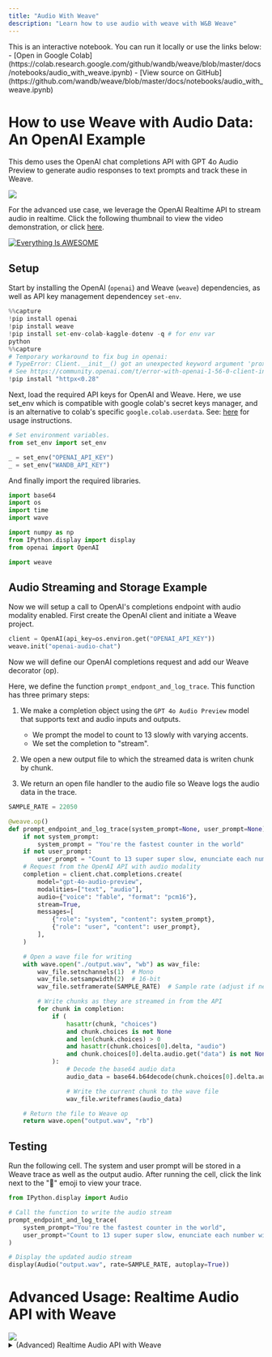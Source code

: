 ```yaml
---
title: "Audio With Weave"
description: "Learn how to use audio with weave with W&B Weave"
---
```


<Note>
This is an interactive notebook. You can run it locally or use the links below:
- [Open in Google Colab](https://colab.research.google.com/github/wandb/weave/blob/master/docs/notebooks/audio_with_weave.ipynb)
- [View source on GitHub](https://github.com/wandb/weave/blob/master/docs/notebooks/audio_with_weave.ipynb)
</Note>

## 

# How to use Weave with Audio Data: An OpenAI Example

This demo uses the OpenAI chat completions API with GPT 4o Audio Preview to generate audio responses to text prompts and track these in Weave.

<img src="https://i.imgur.com/OUfsZ2x.png"></img>

For the advanced use case, we leverage the OpenAI Realtime API to stream audio in realtime. Click the following thumbnail to view the video demonstration, or click [here](https://www.youtube.com/watch?v=lnnd73xDElw).

[![Everything Is AWESOME](https://img.youtube.com/vi/lnnd73xDElw/0.jpg)](https://www.youtube.com/watch?v=lnnd73xDElw "Everything Is AWESOME")

## Setup

Start by installing the OpenAI (`openai`) and Weave (`weave`) dependencies, as well as API key management dependencey `set-env`.

```python lines
%%capture
!pip install openai
!pip install weave
!pip install set-env-colab-kaggle-dotenv -q # for env var
python
%%capture
# Temporary workaround to fix bug in openai:
# TypeError: Client.__init__() got an unexpected keyword argument 'proxies'
# See https://community.openai.com/t/error-with-openai-1-56-0-client-init-got-an-unexpected-keyword-argument-proxies/1040332/15
!pip install "httpx<0.28"
```

Next, load the required API keys for OpenAI and Weave. Here, we use set_env which is compatible with google colab's secret keys manager, and is an alternative to colab's specific `google.colab.userdata`. See: [here](https://pypi.org/project/set-env-colab-kaggle-dotenv/) for usage instructions.

```python lines
# Set environment variables.
from set_env import set_env

_ = set_env("OPENAI_API_KEY")
_ = set_env("WANDB_API_KEY")
```

And finally import the required libraries.

```python lines
import base64
import os
import time
import wave

import numpy as np
from IPython.display import display
from openai import OpenAI

import weave
```

## Audio Streaming and Storage Example

Now we will setup a call to OpenAI's completions endpoint with audio modality enabled. First create the OpenAI client and initiate a Weave project.

```python lines
client = OpenAI(api_key=os.environ.get("OPENAI_API_KEY"))
weave.init("openai-audio-chat")
```

Now we will define our OpenAI completions request and add our Weave decorator (op).

Here, we define the function `prompt_endpont_and_log_trace`. This function has three primary steps:

1. We make a completion object using the `GPT 4o Audio Preview` model that supports text and audio inputs and outputs.

   - We prompt the model to count to 13 slowly with varying accents.
   - We set the completion to "stream".

2. We open a new output file to which the streamed data is writen chunk by chunk.

3. We return an open file handler to the audio file so Weave logs the audio data in the trace.

```python lines
SAMPLE_RATE = 22050

@weave.op()
def prompt_endpoint_and_log_trace(system_prompt=None, user_prompt=None):
    if not system_prompt:
        system_prompt = "You're the fastest counter in the world"
    if not user_prompt:
        user_prompt = "Count to 13 super super slow, enunciate each number with a dramatic flair, changing up accents as you go along. British, French, German, Spanish, etc."
    # Request from the OpenAI API with audio modality
    completion = client.chat.completions.create(
        model="gpt-4o-audio-preview",
        modalities=["text", "audio"],
        audio={"voice": "fable", "format": "pcm16"},
        stream=True,
        messages=[
            {"role": "system", "content": system_prompt},
            {"role": "user", "content": user_prompt},
        ],
    )

    # Open a wave file for writing
    with wave.open("./output.wav", "wb") as wav_file:
        wav_file.setnchannels(1)  # Mono
        wav_file.setsampwidth(2)  # 16-bit
        wav_file.setframerate(SAMPLE_RATE)  # Sample rate (adjust if needed)

        # Write chunks as they are streamed in from the API
        for chunk in completion:
            if (
                hasattr(chunk, "choices")
                and chunk.choices is not None
                and len(chunk.choices) > 0
                and hasattr(chunk.choices[0].delta, "audio")
                and chunk.choices[0].delta.audio.get("data") is not None
            ):
                # Decode the base64 audio data
                audio_data = base64.b64decode(chunk.choices[0].delta.audio.get("data"))

                # Write the current chunk to the wave file
                wav_file.writeframes(audio_data)

    # Return the file to Weave op
    return wave.open("output.wav", "rb")
```

## Testing

Run the following cell. The system and user prompt will be stored in a Weave trace as well as the output audio.
After running the cell, click the link next to the "🍩" emoji to view your trace.

```python lines
from IPython.display import Audio

# Call the function to write the audio stream
prompt_endpoint_and_log_trace(
    system_prompt="You're the fastest counter in the world",
    user_prompt="Count to 13 super super slow, enunciate each number with a dramatic flair, changing up accents as you go along. British, French, German, Spanish, etc.",
)

# Display the updated audio stream
display(Audio("output.wav", rate=SAMPLE_RATE, autoplay=True))
```

# Advanced Usage: Realtime Audio API with Weave

<img src="https://i.imgur.com/ZiW3IVu.png"/>
<details>
<summary> (Advanced) Realtime Audio API with Weave </summary>
OpenAI's realtime API is a highly functional and reliable conversational API for building realtime audio and text assistants.

Please note:

- Review the cells in [Microphone Configuration](#microphone-configuration)
- Due to limitations of the Google Colab execution environment, **this must be run on your host machine** as a Jupyter Notebook. This cannot be ran in the browser.
  - On MacOS you will need to install `portaudio` via Brew (see [here](https://formulae.brew.sh/formula/portaudio)) for Pyaudio to function.
- OpenAI's Python SDK does not yet provide Realtime API support. We implement the complete OAI Realtime API schema in Pydantic for greater legibility, and may deprecate once official support is released.
- The `enable_audio_playback` toggle will cause playback of assistant outputted audio. Please note that **headphones are required if this is enabled**, as echo detection requires a highly complex implementation.

## Requirements Setup

```python lines
%%capture
!pip install numpy==2.0
!pip install weave
!pip install pyaudio # On mac, you may need to install portaudio first with `brew install portaudio`
!pip install websocket-client
!pip install set-env-colab-kaggle-dotenv -q # for env var
!pip install resampy
python
import io
import json
import os
import threading
from typing import Optional

import pyaudio
import resampy
import websocket
from set_env import set_env

import weave
python
# Set environment variables.
# See: https://pypi.org/project/set-env-colab-kaggle-dotenv/ for usage instructions.
_ = set_env("OPENAI_API_KEY")
_ = set_env("WANDB_API_KEY")
```

## Microphone Configuration

Run the following cell to find all available audio devices. Then, populate the `INPUT_DEVICE_INDEX` and the `OUTPUT_DEVICE_INDEX` based on the devices listed. Your input device will have at least 1 input channels, and your output device will have at least 1 output channels.

```python lines
# Get device list from pyaudio so we can configure the next cell
p = pyaudio.PyAudio()
devices_data = {i: p.get_device_info_by_index(i) for i in range(p.get_device_count())}
for i, device in devices_data.items():
    print(
        f"Found device @{i}: {device['name']} with sample rate: {device['defaultSampleRate']} and input channels: {device['maxInputChannels']} and output channels: {device['maxOutputChannels']}"
    )
python
INPUT_DEVICE_INDEX = 3  # @param                                                 # Choose based on device list above. Make sure device has > 0 input channels.
OUTPUT_DEVICE_INDEX = 12  # @param                                                # Chose based on device list above. Make sure device has > 0 output channels.
enable_audio_playback = True  # @param {type:"boolean"}                           # Toggle on assistant audio playback. Requires headphones.

# Audio recording and streaming parameters
INPUT_DEVICE_CHANNELS = devices_data[INPUT_DEVICE_INDEX][
    "maxInputChannels"
]  # From device list above
SAMPLE_RATE = int(
    devices_data[INPUT_DEVICE_INDEX]["defaultSampleRate"]
)  # From device list above
CHUNK = int(SAMPLE_RATE / 10)  # Samples per frame
SAMPLE_WIDTH = p.get_sample_size(pyaudio.paInt16)  # Samples per frame for the format
CHUNK_DURATION = 0.3  # Seconds of audio per chunk sent to OAI API
OAI_SAMPLE_RATE = (
    24000  # OAI Sample Rate is 24kHz, we need this to play or save assistant audio
)
OUTPUT_DEVICE_CHANNELS = 1  # Set to 1 for mono output
```

## OpenAI Realtime API Schema Implementation

The OpenAI Python SDK does not yet provide Realtime API support. We implement the complete OAI Realtime API schema in Pydantic for greater legibility, and may deprecate once official support is released.

<details>
<summary> Pydantic Schema for OpenAI Realtime API (OpenAI's SDK lacks Realtime API support) </summary>

```python lines
from enum import Enum
from typing import Any, Literal, Union

from pydantic import BaseModel, Field, ValidationError

class BaseEvent(BaseModel):
    type: Union["ClientEventTypes", "ServerEventTypes"]
    event_id: Optional[str] = None  # Add event_id as an optional field for all events

    # def model_dump_json(self, *args, **kwargs):
    #     # Only include non-None fields
    #     return super().model_dump_json(*args, exclude_none=True, **kwargs)

class ChatMessage(BaseModel):
    role: Literal["user", "assistant"]
    content: str
    timestamp: float

""" CLIENT EVENTS """

class ClientEventTypes(str, Enum):
    SESSION_UPDATE = "session.update"
    CONVERSATION_ITEM_CREATE = "conversation.item.create"
    CONVERSATION_ITEM_TRUNCATE = "conversation.item.truncate"
    CONVERSATION_ITEM_DELETE = "conversation.item.delete"
    RESPONSE_CREATE = "response.create"
    RESPONSE_CANCEL = "response.cancel"
    INPUT_AUDIO_BUFFER_APPEND = "input_audio_buffer.append"
    INPUT_AUDIO_BUFFER_COMMIT = "input_audio_buffer.commit"
    INPUT_AUDIO_BUFFER_CLEAR = "input_audio_buffer.clear"
    ERROR = "error"

#### Session Update
class TurnDetection(BaseModel):
    type: Literal["server_vad"]
    threshold: float = Field(..., ge=0.0, le=1.0)
    prefix_padding_ms: int
    silence_duration_ms: int

class InputAudioTranscription(BaseModel):
    model: Optional[str] = None

class ToolParameterProperty(BaseModel):
    type: str

class ToolParameter(BaseModel):
    type: str
    properties: dict[str, ToolParameterProperty]
    required: list[str]

class Tool(BaseModel):
    type: Literal["function", "code_interpreter", "file_search"]
    name: Optional[str] = None
    description: Optional[str] = None
    parameters: Optional[ToolParameter] = None

class Session(BaseModel):
    modalities: Optional[list[str]] = None
    instructions: Optional[str] = None
    voice: Optional[str] = None
    input_audio_format: Optional[str] = None
    output_audio_format: Optional[str] = None
    input_audio_transcription: Optional[InputAudioTranscription] = None
    turn_detection: Optional[TurnDetection] = None
    tools: Optional[list[Tool]] = None
    tool_choice: Optional[str] = None
    temperature: Optional[float] = None
    max_output_tokens: Optional[int] = None

class SessionUpdate(BaseEvent):
    type: Literal[ClientEventTypes.SESSION_UPDATE] = ClientEventTypes.SESSION_UPDATE
    session: Session

#### Audio Buffers
class InputAudioBufferAppend(BaseEvent):
    type: Literal[ClientEventTypes.INPUT_AUDIO_BUFFER_APPEND] = (
        ClientEventTypes.INPUT_AUDIO_BUFFER_APPEND
    )
    audio: str

class InputAudioBufferCommit(BaseEvent):
    type: Literal[ClientEventTypes.INPUT_AUDIO_BUFFER_COMMIT] = (
        ClientEventTypes.INPUT_AUDIO_BUFFER_COMMIT
    )

class InputAudioBufferClear(BaseEvent):
    type: Literal[ClientEventTypes.INPUT_AUDIO_BUFFER_CLEAR] = (
        ClientEventTypes.INPUT_AUDIO_BUFFER_CLEAR
    )

#### Messages
class MessageContent(BaseModel):
    type: Literal["input_audio"]
    audio: str

class ConversationItemContent(BaseModel):
    type: Literal["input_text", "input_audio", "text", "audio"]
    text: Optional[str] = None
    audio: Optional[str] = None
    transcript: Optional[str] = None

class FunctionCallContent(BaseModel):
    call_id: str
    name: str
    arguments: str

class FunctionCallOutputContent(BaseModel):
    output: str

class ConversationItem(BaseModel):
    id: Optional[str] = None
    type: Literal["message", "function_call", "function_call_output"]
    status: Optional[Literal["completed", "in_progress", "incomplete"]] = None
    role: Literal["user", "assistant", "system"]
    content: list[
        Union[ConversationItemContent, FunctionCallContent, FunctionCallOutputContent]
    ]
    call_id: Optional[str] = None
    name: Optional[str] = None
    arguments: Optional[str] = None
    output: Optional[str] = None

class ConversationItemCreate(BaseEvent):
    type: Literal[ClientEventTypes.CONVERSATION_ITEM_CREATE] = (
        ClientEventTypes.CONVERSATION_ITEM_CREATE
    )
    item: ConversationItem

class ConversationItemTruncate(BaseEvent):
    type: Literal[ClientEventTypes.CONVERSATION_ITEM_TRUNCATE] = (
        ClientEventTypes.CONVERSATION_ITEM_TRUNCATE
    )
    item_id: str
    content_index: int
    audio_end_ms: int

class ConversationItemDelete(BaseEvent):
    type: Literal[ClientEventTypes.CONVERSATION_ITEM_DELETE] = (
        ClientEventTypes.CONVERSATION_ITEM_DELETE
    )
    item_id: str

#### Responses
class ResponseCreate(BaseEvent):
    type: Literal[ClientEventTypes.RESPONSE_CREATE] = ClientEventTypes.RESPONSE_CREATE

class ResponseCancel(BaseEvent):
    type: Literal[ClientEventTypes.RESPONSE_CANCEL] = ClientEventTypes.RESPONSE_CANCEL

# Update the Event union to include all event types
ClientEvent = Union[
    SessionUpdate,
    InputAudioBufferAppend,
    InputAudioBufferCommit,
    InputAudioBufferClear,
    ConversationItemCreate,
    ConversationItemTruncate,
    ConversationItemDelete,
    ResponseCreate,
    ResponseCancel,
]

""" SERVER EVENTS """

class ServerEventTypes(str, Enum):
    ERROR = "error"
    RESPONSE_AUDIO_TRANSCRIPT_DONE = "response.audio_transcript.done"
    RESPONSE_AUDIO_TRANSCRIPT_DELTA = "response.audio_transcript.delta"
    RESPONSE_AUDIO_DELTA = "response.audio.delta"
    SESSION_CREATED = "session.created"
    SESSION_UPDATED = "session.updated"
    CONVERSATION_CREATED = "conversation.created"
    INPUT_AUDIO_BUFFER_COMMITTED = "input_audio_buffer.committed"
    INPUT_AUDIO_BUFFER_CLEARED = "input_audio_buffer.cleared"
    INPUT_AUDIO_BUFFER_SPEECH_STARTED = "input_audio_buffer.speech_started"
    INPUT_AUDIO_BUFFER_SPEECH_STOPPED = "input_audio_buffer.speech_stopped"
    CONVERSATION_ITEM_CREATED = "conversation.item.created"
    CONVERSATION_ITEM_INPUT_AUDIO_TRANSCRIPTION_COMPLETED = (
        "conversation.item.input_audio_transcription.completed"
    )
    CONVERSATION_ITEM_INPUT_AUDIO_TRANSCRIPTION_FAILED = (
        "conversation.item.input_audio_transcription.failed"
    )
    CONVERSATION_ITEM_TRUNCATED = "conversation.item.truncated"
    CONVERSATION_ITEM_DELETED = "conversation.item.deleted"
    RESPONSE_CREATED = "response.created"
    RESPONSE_DONE = "response.done"
    RESPONSE_OUTPUT_ITEM_ADDED = "response.output_item.added"
    RESPONSE_OUTPUT_ITEM_DONE = "response.output_item.done"
    RESPONSE_CONTENT_PART_ADDED = "response.content_part.added"
    RESPONSE_CONTENT_PART_DONE = "response.content_part.done"
    RESPONSE_TEXT_DELTA = "response.text.delta"
    RESPONSE_TEXT_DONE = "response.text.done"
    RESPONSE_AUDIO_DONE = "response.audio.done"
    RESPONSE_FUNCTION_CALL_ARGUMENTS_DELTA = "response.function_call_arguments.delta"
    RESPONSE_FUNCTION_CALL_ARGUMENTS_DONE = "response.function_call_arguments.done"
    RATE_LIMITS_UPDATED = "rate_limits.updated"

#### Errors
class ErrorDetails(BaseModel):
    type: Optional[str] = None
    code: Optional[str] = None
    message: Optional[str] = None
    param: Optional[str] = None

class ErrorEvent(BaseEvent):
    type: Literal[ServerEventTypes.ERROR] = ServerEventTypes.ERROR
    error: ErrorDetails

#### Session
class SessionCreated(BaseEvent):
    type: Literal[ServerEventTypes.SESSION_CREATED] = ServerEventTypes.SESSION_CREATED
    session: Session

class SessionUpdated(BaseEvent):
    type: Literal[ServerEventTypes.SESSION_UPDATED] = ServerEventTypes.SESSION_UPDATED
    session: Session

#### Conversation
class Conversation(BaseModel):
    id: str
    object: Literal["realtime.conversation"]

class ConversationCreated(BaseEvent):
    type: Literal[ServerEventTypes.CONVERSATION_CREATED] = (
        ServerEventTypes.CONVERSATION_CREATED
    )
    conversation: Conversation

class ConversationItemCreated(BaseEvent):
    type: Literal[ServerEventTypes.CONVERSATION_ITEM_CREATED] = (
        ServerEventTypes.CONVERSATION_ITEM_CREATED
    )
    previous_item_id: Optional[str] = None
    item: ConversationItem

class ConversationItemInputAudioTranscriptionCompleted(BaseEvent):
    type: Literal[
        ServerEventTypes.CONVERSATION_ITEM_INPUT_AUDIO_TRANSCRIPTION_COMPLETED
    ] = ServerEventTypes.CONVERSATION_ITEM_INPUT_AUDIO_TRANSCRIPTION_COMPLETED
    item_id: str
    content_index: int
    transcript: str

class ConversationItemInputAudioTranscriptionFailed(BaseEvent):
    type: Literal[
        ServerEventTypes.CONVERSATION_ITEM_INPUT_AUDIO_TRANSCRIPTION_FAILED
    ] = ServerEventTypes.CONVERSATION_ITEM_INPUT_AUDIO_TRANSCRIPTION_FAILED
    item_id: str
    content_index: int
    error: dict[str, Any]

class ConversationItemTruncated(BaseEvent):
    type: Literal[ServerEventTypes.CONVERSATION_ITEM_TRUNCATED] = (
        ServerEventTypes.CONVERSATION_ITEM_TRUNCATED
    )
    item_id: str
    content_index: int
    audio_end_ms: int

class ConversationItemDeleted(BaseEvent):
    type: Literal[ServerEventTypes.CONVERSATION_ITEM_DELETED] = (
        ServerEventTypes.CONVERSATION_ITEM_DELETED
    )
    item_id: str

#### Response
class ResponseUsage(BaseModel):
    total_tokens: int
    input_tokens: int
    output_tokens: int
    input_token_details: Optional[dict[str, int]] = None
    output_token_details: Optional[dict[str, int]] = None

class ResponseOutput(BaseModel):
    id: str
    object: Literal["realtime.item"]
    type: str
    status: str
    role: str
    content: list[dict[str, Any]]

class ResponseContentPart(BaseModel):
    type: str
    text: Optional[str] = None

class ResponseOutputItemContent(BaseModel):
    type: str
    text: Optional[str] = None

class ResponseStatusDetails(BaseModel):
    type: str
    reason: str

class ResponseOutputItem(BaseModel):
    id: str
    object: Literal["realtime.item"]
    type: str
    status: str
    role: str
    content: list[ResponseOutputItemContent]

class Response(BaseModel):
    id: str
    object: Literal["realtime.response"]
    status: str
    status_details: Optional[ResponseStatusDetails] = None
    output: list[ResponseOutput]
    usage: Optional[ResponseUsage]

class ResponseCreated(BaseEvent):
    type: Literal[ServerEventTypes.RESPONSE_CREATED] = ServerEventTypes.RESPONSE_CREATED
    response: Response

class ResponseDone(BaseEvent):
    type: Literal[ServerEventTypes.RESPONSE_DONE] = ServerEventTypes.RESPONSE_DONE
    response: Response

class ResponseOutputItemAdded(BaseEvent):
    type: Literal[ServerEventTypes.RESPONSE_OUTPUT_ITEM_ADDED] = (
        ServerEventTypes.RESPONSE_OUTPUT_ITEM_ADDED
    )
    response_id: str
    output_index: int
    item: ResponseOutputItem

class ResponseOutputItemDone(BaseEvent):
    type: Literal[ServerEventTypes.RESPONSE_OUTPUT_ITEM_DONE] = (
        ServerEventTypes.RESPONSE_OUTPUT_ITEM_DONE
    )
    response_id: str
    output_index: int
    item: ResponseOutputItem

class ResponseContentPartAdded(BaseEvent):
    type: Literal[ServerEventTypes.RESPONSE_CONTENT_PART_ADDED] = (
        ServerEventTypes.RESPONSE_CONTENT_PART_ADDED
    )
    response_id: str
    item_id: str
    output_index: int
    content_index: int
    part: ResponseContentPart

class ResponseContentPartDone(BaseEvent):
    type: Literal[ServerEventTypes.RESPONSE_CONTENT_PART_DONE] = (
        ServerEventTypes.RESPONSE_CONTENT_PART_DONE
    )
    response_id: str
    item_id: str
    output_index: int
    content_index: int
    part: ResponseContentPart

#### Response Text
class ResponseTextDelta(BaseEvent):
    type: Literal[ServerEventTypes.RESPONSE_TEXT_DELTA] = (
        ServerEventTypes.RESPONSE_TEXT_DELTA
    )
    response_id: str
    item_id: str
    output_index: int
    content_index: int
    delta: str

class ResponseTextDone(BaseEvent):
    type: Literal[ServerEventTypes.RESPONSE_TEXT_DONE] = (
        ServerEventTypes.RESPONSE_TEXT_DONE
    )
    response_id: str
    item_id: str
    output_index: int
    content_index: int
    text: str

#### Response Audio
class ResponseAudioTranscriptDone(BaseEvent):
    type: Literal[ServerEventTypes.RESPONSE_AUDIO_TRANSCRIPT_DONE] = (
        ServerEventTypes.RESPONSE_AUDIO_TRANSCRIPT_DONE
    )
    transcript: str

class ResponseAudioTranscriptDelta(BaseEvent):
    type: Literal[ServerEventTypes.RESPONSE_AUDIO_TRANSCRIPT_DELTA] = (
        ServerEventTypes.RESPONSE_AUDIO_TRANSCRIPT_DELTA
    )
    delta: str

class ResponseAudioDelta(BaseEvent):
    type: Literal[ServerEventTypes.RESPONSE_AUDIO_DELTA] = (
        ServerEventTypes.RESPONSE_AUDIO_DELTA
    )
    response_id: str
    item_id: str
    delta: str

class ResponseAudioDone(BaseEvent):
    type: Literal[ServerEventTypes.RESPONSE_AUDIO_DONE] = (
        ServerEventTypes.RESPONSE_AUDIO_DONE
    )
    response_id: str
    item_id: str
    output_index: int
    content_index: int

class InputAudioBufferCommitted(BaseEvent):
    type: Literal[ServerEventTypes.INPUT_AUDIO_BUFFER_COMMITTED] = (
        ServerEventTypes.INPUT_AUDIO_BUFFER_COMMITTED
    )
    previous_item_id: Optional[str] = None
    item_id: Optional[str] = None
    event_id: Optional[str] = None

class InputAudioBufferCleared(BaseEvent):
    type: Literal[ServerEventTypes.INPUT_AUDIO_BUFFER_CLEARED] = (
        ServerEventTypes.INPUT_AUDIO_BUFFER_CLEARED
    )

class InputAudioBufferSpeechStarted(BaseEvent):
    type: Literal[ServerEventTypes.INPUT_AUDIO_BUFFER_SPEECH_STARTED] = (
        ServerEventTypes.INPUT_AUDIO_BUFFER_SPEECH_STARTED
    )
    audio_start_ms: int
    item_id: str

class InputAudioBufferSpeechStopped(BaseEvent):
    type: Literal[ServerEventTypes.INPUT_AUDIO_BUFFER_SPEECH_STOPPED] = (
        ServerEventTypes.INPUT_AUDIO_BUFFER_SPEECH_STOPPED
    )
    audio_end_ms: int
    item_id: str

#### Function Calls
class ResponseFunctionCallArgumentsDelta(BaseEvent):
    type: Literal[ServerEventTypes.RESPONSE_FUNCTION_CALL_ARGUMENTS_DELTA] = (
        ServerEventTypes.RESPONSE_FUNCTION_CALL_ARGUMENTS_DELTA
    )
    response_id: str
    item_id: str
    output_index: int
    call_id: str
    delta: str

class ResponseFunctionCallArgumentsDone(BaseEvent):
    type: Literal[ServerEventTypes.RESPONSE_FUNCTION_CALL_ARGUMENTS_DONE] = (
        ServerEventTypes.RESPONSE_FUNCTION_CALL_ARGUMENTS_DONE
    )
    response_id: str
    item_id: str
    output_index: int
    call_id: str
    arguments: str

#### Rate Limits
class RateLimit(BaseModel):
    name: str
    limit: int
    remaining: int
    reset_seconds: float

class RateLimitsUpdated(BaseEvent):
    type: Literal[ServerEventTypes.RATE_LIMITS_UPDATED] = (
        ServerEventTypes.RATE_LIMITS_UPDATED
    )
    rate_limits: list[RateLimit]

ServerEvent = Union[
    ErrorEvent,
    ConversationCreated,
    ResponseAudioTranscriptDone,
    ResponseAudioTranscriptDelta,
    ResponseAudioDelta,
    ResponseCreated,
    ResponseDone,
    ResponseOutputItemAdded,
    ResponseOutputItemDone,
    ResponseContentPartAdded,
    ResponseContentPartDone,
    ResponseTextDelta,
    ResponseTextDone,
    ResponseAudioDone,
    ConversationItemInputAudioTranscriptionCompleted,
    SessionCreated,
    SessionUpdated,
    InputAudioBufferCleared,
    InputAudioBufferSpeechStarted,
    InputAudioBufferSpeechStopped,
    ConversationItemCreated,
    ConversationItemInputAudioTranscriptionFailed,
    ConversationItemTruncated,
    ConversationItemDeleted,
    RateLimitsUpdated,
]

EVENT_TYPE_TO_MODEL = {
    ServerEventTypes.ERROR: ErrorEvent,
    ServerEventTypes.RESPONSE_AUDIO_TRANSCRIPT_DONE: ResponseAudioTranscriptDone,
    ServerEventTypes.RESPONSE_AUDIO_TRANSCRIPT_DELTA: ResponseAudioTranscriptDelta,
    ServerEventTypes.RESPONSE_AUDIO_DELTA: ResponseAudioDelta,
    ServerEventTypes.CONVERSATION_ITEM_INPUT_AUDIO_TRANSCRIPTION_COMPLETED: ConversationItemInputAudioTranscriptionCompleted,
    ServerEventTypes.SESSION_CREATED: SessionCreated,
    ServerEventTypes.SESSION_UPDATED: SessionUpdated,
    ServerEventTypes.CONVERSATION_CREATED: ConversationCreated,
    ServerEventTypes.INPUT_AUDIO_BUFFER_COMMITTED: InputAudioBufferCommitted,
    ServerEventTypes.INPUT_AUDIO_BUFFER_CLEARED: InputAudioBufferCleared,
    ServerEventTypes.INPUT_AUDIO_BUFFER_SPEECH_STARTED: InputAudioBufferSpeechStarted,
    ServerEventTypes.INPUT_AUDIO_BUFFER_SPEECH_STOPPED: InputAudioBufferSpeechStopped,
    ServerEventTypes.CONVERSATION_ITEM_CREATED: ConversationItemCreated,
    ServerEventTypes.CONVERSATION_ITEM_INPUT_AUDIO_TRANSCRIPTION_FAILED: ConversationItemInputAudioTranscriptionFailed,
    ServerEventTypes.CONVERSATION_ITEM_TRUNCATED: ConversationItemTruncated,
    ServerEventTypes.CONVERSATION_ITEM_DELETED: ConversationItemDeleted,
    ServerEventTypes.RESPONSE_CREATED: ResponseCreated,
    ServerEventTypes.RESPONSE_DONE: ResponseDone,
    ServerEventTypes.RESPONSE_OUTPUT_ITEM_ADDED: ResponseOutputItemAdded,
    ServerEventTypes.RESPONSE_OUTPUT_ITEM_DONE: ResponseOutputItemDone,
    ServerEventTypes.RESPONSE_CONTENT_PART_ADDED: ResponseContentPartAdded,
    ServerEventTypes.RESPONSE_CONTENT_PART_DONE: ResponseContentPartDone,
    ServerEventTypes.RESPONSE_TEXT_DELTA: ResponseTextDelta,
    ServerEventTypes.RESPONSE_TEXT_DONE: ResponseTextDone,
    ServerEventTypes.RESPONSE_AUDIO_DONE: ResponseAudioDone,
    ServerEventTypes.RATE_LIMITS_UPDATED: RateLimitsUpdated,
}

def parse_server_event(event_data: dict) -> ServerEvent:
    event_type = event_data.get("type")
    if not event_type:
        raise ValueError("Event data is missing 'type' field")

    model_class = EVENT_TYPE_TO_MODEL.get(event_type)
    if not model_class:
        raise ValueError(f"Unknown event type: {event_type}")

    try:
        return model_class(**event_data)
    except ValidationError as e:
        raise ValueError(f"Failed to parse event of type {event_type}: {str(e)}") from e
```

</details>

## Audio Stream Writer (To Disk and In Memory)

```python lines
class StreamingWavWriter:
    """Writes audio integer or byte array chunks to a WAV file."""

    wav_file = None
    buffer = None
    in_memory = False

    def __init__(
        self,
        filename=None,
        channels=INPUT_DEVICE_CHANNELS,
        sample_width=SAMPLE_WIDTH,
        framerate=SAMPLE_RATE,
    ):
        self.in_memory = filename is None
        if self.in_memory:
            self.buffer = io.BytesIO()
            self.wav_file = wave.open(self.buffer, "wb")
        else:
            self.wav_file = wave.open(filename, "wb")

        self.wav_file.setnchannels(channels)
        self.wav_file.setsampwidth(sample_width)
        self.wav_file.setframerate(framerate)

    def append_int16_chunk(self, int16_data):
        if int16_data is not None:
            self.wav_file.writeframes(
                int16_data.tobytes()
                if isinstance(int16_data, np.ndarray)
                else int16_data
            )

    def close(self):
        self.wav_file.close()

    def get_wav_buffer(self):
        assert self.in_memory, "Buffer only available if stream is in memory."
        return self.buffer
```

## Realtime Audio Model

The realtime (RT) audio model uses a websocket to send events to OpenAI's Realtime audio API. This works as follows:

1.  **init:** We initialize local buffers (input audio) and streams (assistant playback stream, user audio disk writer stream) and open a connection to the Realtime API.
2.  **receive_messages_thread**: A thread handles receiving messages from the API. Four primary event types are handled: - RESPONSE_AUDIO_TRANSCRIPT_DONE:

            The server indicates the assistant's response is completed and provides the transcript.

        - CONVERSATION_ITEM_INPUT_AUDIO_TRANSCRIPTION_COMPLETED:

            The server indicates the user's audio has been transcribed, and sends the transcript of the user's audio. We log the transcript to Weave and print it for the user.

        - RESPONSE_AUDIO_DELTA:

            The server sends a new chunk of assistant response audio. We append this to the ongoing response data via the response ID, and add this to the output stream for playback.

        - RESPONSE_DONE:

            The server indicates completion of an assistant response. We get all audio chunks associated with the response, as well as the transcript, and log these in Weave.

    3.**send_audio**: A handler appends user audio chunks to a buffer, and sends chunks of audio when the audio buffer reaches a certain size.

```python lines
class RTAudioModel(weave.Model):
    """Model class for realtime e2e audio OpenAI model interaction with Whisper user transcription for logging."""

    realtime_model_name: str = "gpt-4o-realtime-preview-2024-10-01"  # realtime e2e audio only model interaction

    stop_event: Optional[threading.Event] = threading.Event()  # Event to stop the model
    ws: Optional[websocket.WebSocket] = None  # Websocket for OpenAI communications

    user_wav_writer: Optional[StreamingWavWriter] = (
        None  # Stream for writing user output to file
    )
    input_audio_buffer: Optional[np.ndarray] = None  # Buffer for user audio chunks
    assistant_outputs: dict[str, StreamingWavWriter] = (
        None  # Assistant outputs aggregated to send to weave
    )
    playback_stream: Optional[pyaudio.Stream] = (
        None  # Playback stream for playing assistant responses
    )

    def __init__(self):
        super().__init__()
        self.stop_event.clear()
        self.user_wav_writer = StreamingWavWriter(
            filename="user_audio.wav", framerate=SAMPLE_RATE
        )
        self.input_audio_buffer = np.array([], dtype=np.int16)
        self.ws = websocket.WebSocket()
        self.assistant_outputs = {}

        # Open the assistant audio playback stream if enabled
        if enable_audio_playback:
            self.playback_stream = pyaudio.PyAudio().open(
                format=pyaudio.paInt16,
                channels=OUTPUT_DEVICE_CHANNELS,
                rate=OAI_SAMPLE_RATE,
                output=True,
                output_device_index=OUTPUT_DEVICE_INDEX,
            )

        # Connect Websocket
        try:
            self.ws.connect(
                f"wss://api.openai.com/v1/realtime?model={self.realtime_model_name}",
                header={
                    "Authorization": f"Bearer {os.environ.get('OPENAI_API_KEY')}",
                    "OpenAI-Beta": "realtime=v1",
                },
            )

            # Send config msg
            config_event = SessionUpdate(
                session=Session(
                    modalities=["text", "audio"],  # modalities to use
                    input_audio_transcription=InputAudioTranscription(
                        model="whisper-1"
                    ),  # whisper-1 for transcription
                    turn_detection=TurnDetection(
                        type="server_vad",
                        threshold=0.3,
                        prefix_padding_ms=300,
                        silence_duration_ms=600,
                    ),  # server VAD to detect silence
                )
            )
            self.ws.send(config_event.model_dump_json(exclude_none=True))
            self.log_ws_message(config_event.model_dump_json(exclude_none=True), "Sent")

            # Start listener
            websocket_thread = threading.Thread(target=self.receive_messages_thread)
            websocket_thread.daemon = True
            websocket_thread.start()

        except Exception as e:
            print(f"Error connecting to WebSocket: {e}")

    ##### Weave Integration and Message Handlers #####
    def handle_assistant_response_audio_delta(self, data: ResponseAudioDelta):
        if data.response_id not in self.assistant_outputs:
            self.assistant_outputs[data.response_id] = StreamingWavWriter(
                framerate=OAI_SAMPLE_RATE
            )

        data_bytes = base64.b64decode(data.delta)
        self.assistant_outputs[data.response_id].append_int16_chunk(data_bytes)

        if enable_audio_playback:
            self.playback_stream.write(data_bytes)

        return {"assistant_audio": data_bytes}

    @weave.op()
    def handle_assistant_response_done(self, data: ResponseDone):
        wave_file_stream = self.assistant_outputs[data.response.id]
        wave_file_stream.close()
        wave_file_stream.buffer.seek(0)
        weave_payload = {
            "assistant_audio": wave.open(wave_file_stream.get_wav_buffer(), "rb"),
            "assistant_transcript": data.response.output[0]
            .content[0]
            .get("transcript", "Transcript Unavailable."),
        }
        return weave_payload

    @weave.op()
    def handle_user_transcription_done(
        self, data: ConversationItemInputAudioTranscriptionCompleted
    ):
        return {"user_transcript": data.transcript}

    ##### Message Receiver and Sender #####
    def receive_messages_thread(self):
        while not self.stop_event.is_set():
            try:
                data = json.loads(self.ws.recv())
                self.log_ws_message(json.dumps(data, indent=2))

                parsed_event = parse_server_event(data)

                if parsed_event.type == ServerEventTypes.RESPONSE_AUDIO_TRANSCRIPT_DONE:
                    print("Assistant: ", parsed_event.transcript)
                elif (
                    parsed_event.type
                    == ServerEventTypes.CONVERSATION_ITEM_INPUT_AUDIO_TRANSCRIPTION_COMPLETED
                ):
                    print("User: ", parsed_event.transcript)
                    self.handle_user_transcription_done(parsed_event)
                elif parsed_event.type == ServerEventTypes.RESPONSE_AUDIO_DELTA:
                    self.handle_assistant_response_audio_delta(parsed_event)
                elif parsed_event.type == ServerEventTypes.RESPONSE_DONE:
                    self.handle_assistant_response_done(parsed_event)
                elif parsed_event.type == ServerEventTypes.ERROR:
                    print(
                        f"\nError from server: {parsed_event.error.model_dump_json(exclude_none=True)}"
                    )
            except websocket.WebSocketConnectionClosedException:
                print("\nWebSocket connection closed")
                break
            except json.JSONDecodeError:
                continue
            except Exception as e:
                print(f"\nError in receive_messages: {e}")
                break

    def send_audio(self, audio_chunk):
        if self.ws and self.ws.connected:
            self.input_audio_buffer = np.append(
                self.input_audio_buffer, np.frombuffer(audio_chunk, dtype=np.int16)
            )
            if len(self.input_audio_buffer) >= SAMPLE_RATE * CHUNK_DURATION:
                try:
                    # Resample audio to OAI sample rate
                    resampled_audio = (
                        resampy.resample(
                            self.input_audio_buffer, SAMPLE_RATE, OAI_SAMPLE_RATE
                        )
                        if SAMPLE_RATE != OAI_SAMPLE_RATE
                        else self.input_audio_buffer
                    )

                    # Send audio chunk to OAI API
                    audio_event = InputAudioBufferAppend(
                        audio=base64.b64encode(
                            resampled_audio.astype(np.int16).tobytes()
                        ).decode("utf-8")  # Convert audio array to b64 bytes
                    )
                    self.ws.send(audio_event.model_dump_json(exclude_none=True))
                    self.log_ws_message(
                        audio_event.model_dump_json(exclude_none=True), "Sent"
                    )
                finally:
                    self.user_wav_writer.append_int16_chunk(self.input_audio_buffer)

                    # Clear the audio buffer
                    self.input_audio_buffer = np.array([], dtype=np.int16)
        else:
            print("Error sending audio: websocket not initialized.")

    ##### General Utility Functions #####
    def log_ws_message(self, message, direction="Received"):
        with open("websocket_log.txt", "a") as log_file:
            log_file.write(
                f"{time.strftime('%Y-%m-%d %H:%M:%S')} - {direction}: {message}\n"
            )

    def stop(self):
        self.stop_event.set()

        if self.ws:
            self.ws.close()

        self.user_wav_writer.close()
```

## Audio recorder

We use a pyaudio input stream with a handler linked to the `send_audio` method of the RTAudio model. The stream is returned to the main thread so it can be safely exited upon program completion.

```python lines
# Audio capture stream
def record_audio(realtime_model: RTAudioModel) -> pyaudio.Stream:
    """Setup a Pyaudio input stream and use the RTAudioModel as a callback for streaming data."""

    def audio_callback(in_data, frame_count, time_info, status):
        realtime_model.send_audio(in_data)
        return (None, pyaudio.paContinue)

    p = pyaudio.PyAudio()
    stream = p.open(
        format=pyaudio.paInt16,
        channels=INPUT_DEVICE_CHANNELS,
        rate=SAMPLE_RATE,
        input=True,
        input_device_index=INPUT_DEVICE_INDEX,
        frames_per_buffer=CHUNK,
        stream_callback=audio_callback,
    )
    stream.start_stream()

    print("Recording started. Please begin speaking to your personal assistant...")
    return stream
```

## Main Thread (Run me!)

The main thread initiates a Realtime Audio Model with Weave integrated. Next, a reccording is opened and we wait for a keyboard interrupt from the user.

```python lines
weave.init(project_name="realtime-oai-audio-testing")

realtime_model = RTAudioModel()

if realtime_model.ws and realtime_model.ws.connected:
    recording_stream: pyaudio.Stream = record_audio(realtime_model)

    try:
        while not realtime_model.stop_event.is_set():
            time.sleep(1)
    except KeyboardInterrupt:
        pass
    except Exception as e:
        print(f"Error in main loop: {e}")
        import traceback

        traceback.print_exc()
    finally:
        print("Exiting...")
        realtime_model.stop()
        if recording_stream and recording_stream.is_active():
            recording_stream.stop_stream()
            recording_stream.close()
else:
    print(
        "WebSocket connection failed. Please check your API key and internet connection."
    )
```

</details>


